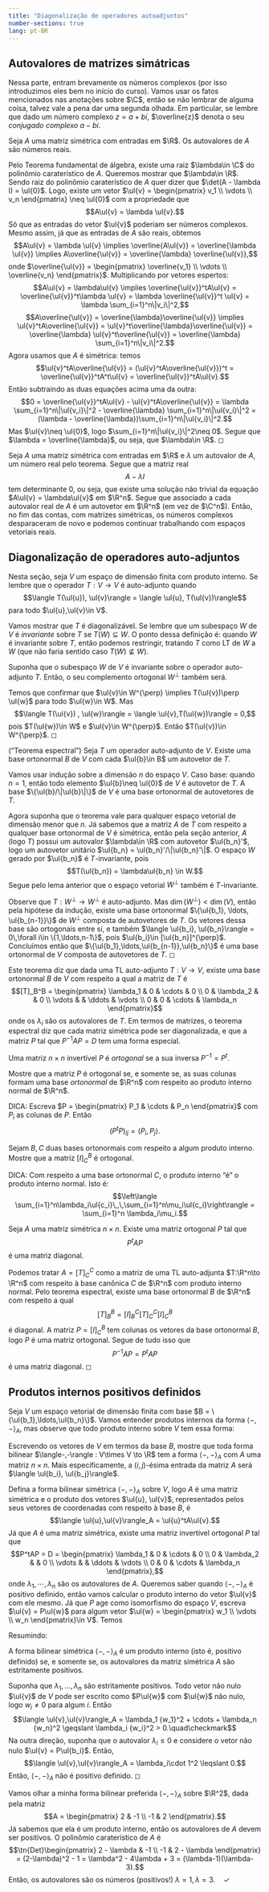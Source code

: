 ```yaml
--- 
title: "Diagonalização de operadores autoadjuntos"
number-sections: true
lang: pt-BR
--- 
```


## Autovalores de matrizes simátricas 

Nessa parte, entram brevamente os números complexos (por isso
introduzimos eles bem no início do curso). Vamos usar os fatos
mencionados nas anotações sobre $\C$, então se não lembrar de alguma
coisa, talvez vale a pena dar uma segunda olhada. Em particular, se
lembre que dado um número complexo $z = a+bi$, $\overline{z}$ denota o
seu *conjugado complexo* $a-bi$.

:::{#thm-}
Seja $A$ uma matriz simétrica com entradas em $\R$. Os autovalores de
$A$ são números reais.
:::

:::{.proof}
Pelo Teorema fundamental de álgebra, existe uma raiz
$\lambda\in \C$ do polinômio caraterístico de $A$. Queremos mostrar que
$\lambda\in \R$. Sendo raiz do polinômio caraterístico de $A$ quer dizer
que $\det(A - \lambda I) = \ul{0}$. Logo, existe um vetor
$\ul{v} = \begin{pmatrix}
v_1 \\ \vdots \\ v_n
\end{pmatrix} \neq \ul{0}$ com a propriedade que
$$A\ul{v} = \lambda \ul{v}.$$ Só que as entradas do vetor $\ul{v}$
poderiam ser números complexos. Mesmo assim, já que as entradas de $A$
são reais, obtemos
$$A\ul{v} = \lambda \ul{v} \implies \overline{A\ul{v}} = \overline{\lambda \ul{v}} \implies A\overline{\ul{v}} = \overline{\lambda} \overline{\ul{v}},$$
onde $\overline{\ul{v}} = \begin{pmatrix}
\overline{v_1} \\ \vdots \\ \overline{v_n}
\end{pmatrix}$. Multiplicando por vetores espertos:
$$A\ul{v} = \lambda\ul{v} \implies \overline{\ul{v}}^tA\ul{v} = \overline{\ul{v}}^t\lambda \ul{v} = \lambda \overline{\ul{v}}^t \ul{v} = \lambda \sum_{i=1}^n\|v_i\|^2,$$
$$A\overline{\ul{v}} = \overline{\lambda}\overline{\ul{v}} \implies \ul{v}^tA\overline{\ul{v}} = \ul{v}^t\overline{\lambda}\overline{\ul{v}} = \overline{\lambda} \ul{v}^t\overline{\ul{v}} = \overline{\lambda} \sum_{i=1}^n\|v_i\|^2.$$
Agora usamos que $A$ é simétrica: temos
$$\ul{v}^tA\overline{\ul{v}} = (\ul{v}^tA\overline{\ul{v}})^t = \overline{\ul{v}}^tA^t\ul{v} = \overline{\ul{v}}^tA\ul{v}.$$
Então subtraindo as duas equações acima uma da outra:
$$0 = \overline{\ul{v}}^tA\ul{v} - \ul{v}^tA\overline{\ul{v}}
= \lambda \sum_{i=1}^n\|\ul{v_i}\|^2 - \overline{\lambda} \sum_{i=1}^n\|\ul{v_i}\|^2 = (\lambda - \overline{\lambda})\sum_{i=1}^n\|\ul{v_i}\|^2.$$
Mas $\ul{v}\neq \ul{0}$, logo $\sum_{i=1}^n\|\ul{v_i}\|^2\neq 0$. Segue
que $\lambda = \overline{\lambda}$, ou seja, que $\lambda\in \R$. ◻
:::

Seja $A$ uma matriz simétrica com entradas em $\R$ e $\lambda$ um
autovalor de $A$, um número real pelo teorema. Segue que a matriz real
$$A - \lambda I$$ tem determinante $0$, ou seja, que existe uma solução
não trivial da equação $A\ul{v} = \lambda\ul{v}$ em $\R^n$. Segue que
associado a cada autovalor real de $A$ é um autovetor em $\R^n$ (em vez
de $\C^n$). Então, no fim das contas, com matrizes simétricas, os
números complexos desparaceram de novo e podemos continuar trabalhando
com espaços vetoriais reais.

## Diagonalização de operadores auto-adjuntos 

Nesta seção, seja $V$ um espaço de dimensão finita com produto interno.
Se lembre que o operador $T:V\to V$ é auto-adjunto quando
$$\langle T(\ul{u}), \ul{v}\rangle = \langle \ul{u}, T(\ul{v})\rangle$$
para todo $\ul{u},\ul{v}\in V$.

Vamos mostrar que $T$ é diagonalizável. Se lembre que um subespaço $W$
de $V$ é *invariante* sobre $T$ se $T(W)\subseteq W$. O ponto dessa
definição é: quando $W$ é invariante sobre $T$, então podemos
restringir, tratando $T$ como LT de $W$ a $W$ (que não faria sentido
caso $T(W)\not\subseteq W$).

:::{#lem-}
Suponha que o subespaço $W$ de $V$ é invariante sobre o operador
auto-adjunto $T$. Então, o seu complemento ortogonal $W^{\perp}$ também
será.
:::

:::{.proof}
Temos que confirmar que
$\ul{v}\in W^{\perp} \implies T(\ul{v})\perp \ul{w}$ para todo
$\ul{w}\in W$. Mas
$$\langle T(\ul{v}) , \ul{w}\rangle = \langle \ul{v},T(\ul{w})\rangle = 0,$$
pois $T(\ul{w})\in W$ e $\ul{v}\in W^{\perp}$. Então
$T(\ul{v})\in W^{\perp}$. ◻
:::

:::{#thm-}
("Teorema espectral") Seja $T$ um operador auto-adjunto de $V$. Existe
uma base ortonormal $B$ de $V$ com cada $\ul{b}\in B$ um autovetor de
$T$.
:::

:::{.proof}
Vamos usar indução sobre a dimensão $n$ do espaço $V$. Caso
base: quando $n=1$, então todo elemento $\ul{b}\neq \ul{0}$ de $V$ é
autovetor de $T$. A base $\{\ul{b}/\|\ul{b}\|\}$ de $V$ é uma base
ortonormal de autovetores de $T$.

Agora suponha que o teorema vale para qualquer espaço vetorial de
dimensão menor que $n$. Já sabemos que a matriz $A$ de $T$ com respeito
a qualquer base ortonormal de $V$ é simétrica, então pela seção
anterior, $A$ (logo $T$) possui um autovalor $\lambda\in \R$ com
autovetor $\ul{b_n}'$, logo um autovetor unitário
$\ul{b_n} = \ul{b_n}'/\|\ul{b_n}'\|$. O espaço $W$ gerado por $\ul{b_n}$
é $T$-invariante, pois $$T(\ul{b_n}) = \lambda\ul{b_n} \in W.$$ Segue
pelo lema anterior que o espaço vetorial $W^{\perp}$ também é
$T$-invariante.

Observe que $T:W^{\perp}\to W^{\perp}$ é auto-adjunto. Mas
$\dim(W^{\perp})< \dim(V)$, então pela hipótese da indução, existe uma
base ortonormal $\{\ul{b_1}, \ldots, \ul{b_{n-1}}\}$ de $W^{\perp}$
composta de autovetores de $T$. Os vetores dessa base são ortogonais
entre sí, e também
$\langle \ul{b_i}, \ul{b_n}\rangle = 0\,\forall i\in \{1,\ldots,n-1\}$,
pois $\ul{b_i}\in [\ul{b_n}]^{\perp}$. Concluímos então que
$\{\ul{b_1},\ldots,\ul{b_{n-1}},\ul{b_n}\}$ é uma base ortonormal de $V$
composta de autovetores de $T$. ◻
:::

Este teorema diz que dada uma TL auto-adjunto $T:V\to V$, existe uma
base ortonormal $B$ de $V$ com respeito a qual a matriz de $T$ é
$$[T]_B^B = \begin{pmatrix}
 \lambda_1 & 0 & \cdots & 0 \\
 0 & \lambda_2 & & 0 \\
 \vdots & & \ddots & \vdots \\
 0 & 0 & \cdots & \lambda_n
 \end{pmatrix}$$ onde os $\lambda_i$ são os autovalores de $T$. Em
termos de matrizes, o teorema espectral diz que cada matriz simétrica
pode ser diagonalizada, e que a matriz $P$ tal que $P^{-1}AP = D$ tem
uma forma especial.

:::{#def-}
Uma matriz $n\times n$ invertível $P$ é *ortogonal* se a sua inversa
$P^{-1} = P^t$.
:::

:::{#exr-} 
Mostre que a matriz $P$ é ortogonal se, e
somente se, as suas colunas formam uma base *ortonormal* de $\R^n$ com
respeito ao produto interno normal de $\R^n$.

DICA: Escreva $P = \begin{pmatrix}
 P_1 & \cdots & P_n
 \end{pmatrix}$ com $P_i$ as colunas de $P$. Então
$$(P^tP)_{ij} = \langle P_i,P_j\rangle.$$
:::

:::{#exr-}
Sejam $B,C$ duas bases ortonormais com respeito
a algum produto interno. Mostre que a matriz $[I]_C^B$ é ortogonal.

DICA: Com respeito a uma base ortonormal $C$, o produto interno "é" o
produto interno normal. Isto é:
$$\left\langle \sum_{i=1}^n\lambda_i\ul{c_i}\,,\,\sum_{i=1}^n\mu_i\ul{c_i}\right\rangle = \sum_{i=1}^n \lambda_i\mu_i.$$
:::

:::{#thm-}
Seja $A$ uma matriz simétrica $n\times n$. Existe uma matriz ortogonal
$P$ tal que $$P^{t}AP$$ é uma matriz diagonal.
:::

:::{.proof}
Podemos tratar $A = [T]_C^C$ como a matriz de uma TL
auto-adjunta $T:\R^n\to \R^n$ com respeito à base canônica $C$ de $\R^n$
com produto interno normal. Pelo teorema espectral, existe uma base
ortonormal $B$ de $\R^n$ com respeito a qual
$$
[T]_B^B = [I]_B^C[T]_C^C[I]_C^B
$$ 
é diagonal. A matriz $P = [I]_C^B$
tem colunas os vetores da base ortonormal $B$, logo $P$ é uma matriz
ortogonal. Segue de tudo isso que $$P^{-1}AP = P^tAP$$ é uma matriz
diagonal. ◻
:::

## Produtos internos positivos definidos {#produtos-internos-positivos-definidos}

Seja $V$ um espaço vetorial de dimensão finita com base
$B = \{\ul{b_1},\ldots,\ul{b_n}\}$. Vamos entender produtos internos da
forma $\langle -,-\rangle_A$, mas observe que todo produto interno sobre
$V$ tem essa forma:

:::{#exr-}
Escrevendo os vetores de $V$ em termos da base
$B$, mostre que toda forma bilinear
$\langle-,-\rangle : V\times V \to \R$ tem a forma
$\langle -,-\rangle_A$ com $A$ uma matriz $n\times n$. Mais
especificamente, a $(i,j)$-ésima entrada da matriz $A$ será
$\langle \ul{b_i}, \ul{b_j}\rangle$.
:::

Defina a forma bilinear simétrica $\langle -,-\rangle_A$ sobre $V$, logo
$A$ é uma matriz simétrica e o produto dos vetores $\ul{u}, \ul{v}$,
representados pelos seus vetores de coordenadas com respeito à base $B$,
é $$\langle \ul{u},\ul{v}\rangle_A = \ul{u}^tA\ul{v}.$$ Já que $A$ é uma
matriz simétrica, existe uma matriz invertível ortogonal $P$ tal que
$$P^tAP = D = \begin{pmatrix}
 \lambda_1 & 0 & \cdots & 0 \\
 0 & \lambda_2 & & 0 \\
 \vdots & & \ddots & \vdots \\
 0 & 0 & \cdots & \lambda_n
 \end{pmatrix},$$ onde $\lambda_1,\cdots,\lambda_n$ são os autovalores
de $A$. Queremos saber quando $\langle-,-\rangle_A$ é positivo definido,
então vamos calcular o produto interno do vetor $\ul{v}$ com ele mesmo.
Já que $P$ age como isomorfismo do espaço $V$, escreva
$\ul{v} = P\ul{w}$ para algum vetor $\ul{w} = \begin{pmatrix}
 w_1 \\ \vdots \\ w_n
 \end{pmatrix}\in V$. Temos 
 \begin{aligned}
   \langle \ul{v},\ul{v}\rangle_A 
   & = \ul{v}^tA\ul{v} \\
   & = (P\ul{w})^t(PDP^t)(P\ul{w}) \\
   & = \ul{w}^t\cancel{P^tP}D\cancel{P^tP}\ul{w} \\
   & = \ul{w}^tD\ul{w} \\
   & = \begin{pmatrix}
 w_1 & \cdots & w_n
 \end{pmatrix} \begin{pmatrix}
 \lambda_1 & 0 & \cdots & 0 \\
 0 & \lambda_2 & & 0 \\
 \vdots & & \ddots & \vdots \\
 0 & 0 & \cdots & \lambda_n
 \end{pmatrix} \begin{pmatrix}
 w_1 \\ \vdots \\ w_n
 \end{pmatrix} \\
 & = \lambda_1 {w_1}^2 + \cdots + \lambda_n {w_n}^2.
 
\end{aligned} 

Resumindo:

:::{#thm-}
A forma bilinear simétrica $\langle-,-\rangle_A$ é um produto interno
(isto é, positivo definido) se, e somente se, os autovalores da matriz
simétrica $A$ são estritamente positivos.
:::

:::{.proof}
Suponha que $\lambda_1,\ldots, \lambda_n$ são estritamente
positivos. Todo vetor não nulo $\ul{v}$ de $V$ pode ser escrito como
$P\ul{w}$ com $\ul{w}$ não nulo, logo $w_i\neq 0$ para algum $i$. Então
$$\langle \ul{v},\ul{v}\rangle_A = \lambda_1 {w_1}^2 + \cdots + \lambda_n {w_n}^2 \geqslant \lambda_i {w_i}^2 > 0.\quad\checkmark$$
Na outra direção, suponha que o autovalor $\lambda_i\leqslant 0$ e
considere o vetor não nulo $\ul{v} = P\ul{b_i}$. Então,
$$\langle \ul{v},\ul{v}\rangle_A = \lambda_i\cdot 1^2 \leqslant 0.$$
Então, $\langle-,-\rangle_A$ não é positivo definido. ◻
:::

:::{#exm-}
Vamos olhar a minha forma bilinear preferida $\langle -,-\rangle_A$
sobre $\R^2$, dada pela matriz $$A = \begin{pmatrix}
 2 & -1 \\ -1 & 2
 \end{pmatrix}.$$ Já sabemos que ela é um produto interno, então os
autovalores de $A$ devem ser positivos. O polinômio caraterístico de $A$
é $$\tn{Det}\begin{pmatrix}
 2 - \lambda & -1 \\ -1 & 2 - \lambda
 \end{pmatrix} = (2-\lambda)^2 - 1 = \lambda^2 - 4\lambda + 3 = (\lambda-1)(\lambda-3).$$
Então, os autovalores são os números (positivos!)
$\lambda = 1,\, \lambda = 3.\quad \checkmark$
:::
